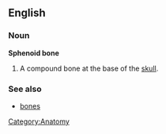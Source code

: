 {{wikipedia}}
==English==
===Noun===
'''Sphenoid bone'''

#A compound bone at the base of the [[skull]].

===See also===
*[[bones]]

[[Category:Anatomy]]